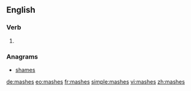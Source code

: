 ==English==

===Verb===
{{head|en}}

# {{en-third-person singular of|mash}}

===Anagrams===
* [[shames#English|shames]]

[[de:mashes]]
[[eo:mashes]]
[[fr:mashes]]
[[simple:mashes]]
[[vi:mashes]]
[[zh:mashes]]
